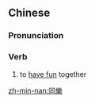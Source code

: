 {{also|同乐}}
==Chinese==
{{zh-forms|s=同乐}}

===Pronunciation===
{{zh-pron
|m=tónglè
|c=tung4 lok6
|mn=tông-lo̍k
|cat=v
}}

===Verb===
{{zh-verb}}

# to [[have fun]] together

[[zh-min-nan:同樂]]